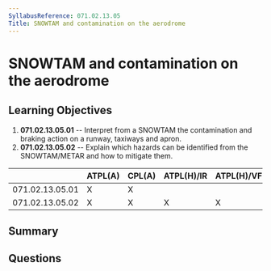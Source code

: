```yaml
---
SyllabusReference: 071.02.13.05
Title: SNOWTAM and contamination on the aerodrome
---
```


# SNOWTAM and contamination on the aerodrome

## Learning Objectives

1.  **071.02.13.05.01** -- Interpret from a SNOWTAM the contamination and braking
    action on a runway, taxiways and apron.
2.  **071.02.13.05.02** -- Explain which hazards can be identified from the
    SNOWTAM/METAR and how to mitigate them.

|                 | ATPL(A) | CPL(A) | ATPL(H)/IR | ATPL(H)/VFR | CPL(H) | IR | CBIR(A) |
| --------------- | ------- | ------ | ---------- | ----------- | ------ | -- | ------- |
| 071.02.13.05.01 | X       | X      |            |             |        |    |         |
| 071.02.13.05.02 | X       | X      | X          | X           | X      |    |         |

## Summary

## Questions
